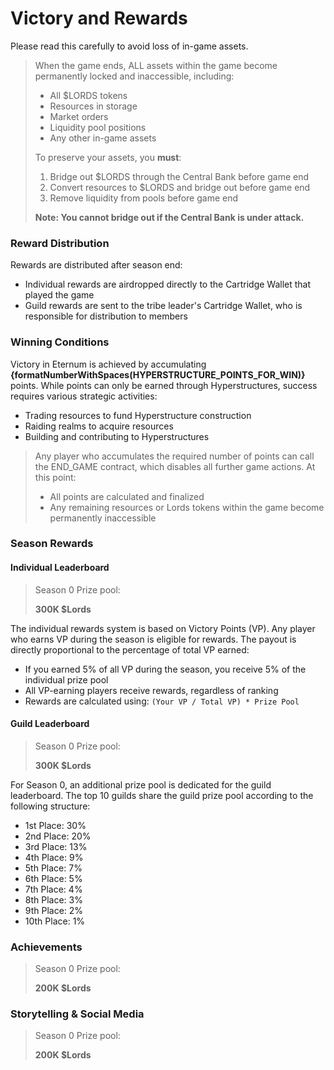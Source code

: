 
# Victory and Rewards

<Callout type="danger">Please read this carefully to avoid loss of in-game assets.</Callout>

> When the game ends, ALL assets within the game become permanently locked and inaccessible, including:
>
> - All $LORDS tokens
> - Resources in storage
> - Market orders
> - Liquidity pool positions
> - Any other in-game assets
>
> To preserve your assets, you **must**:
>
> 1. Bridge out $LORDS through the Central Bank before game end
> 2. Convert resources to $LORDS and bridge out before game end
> 3. Remove liquidity from pools before game end
>
> **Note: You cannot bridge out if the Central Bank is under attack.**

### Reward Distribution

Rewards are distributed after season end:

- Individual rewards are airdropped directly to the Cartridge Wallet that played the game
- Guild rewards are sent to the tribe leader's Cartridge Wallet, who is responsible for distribution to members

### Winning Conditions

Victory in Eternum is achieved by accumulating **{formatNumberWithSpaces(HYPERSTRUCTURE_POINTS_FOR_WIN)}** points. While
points can only be earned through Hyperstructures, success requires various strategic activities:

- Trading resources to fund Hyperstructure construction
- Raiding realms to acquire resources
- Building and contributing to Hyperstructures

> Any player who accumulates the required number of points can call the END_GAME contract, which disables all further
> game actions. At this point:
>
> - All points are calculated and finalized
> - Any remaining resources or Lords tokens within the game become permanently inaccessible

### Season Rewards

#### Individual Leaderboard

> Season 0 Prize pool:
>
> **300K $Lords**

The individual rewards system is based on Victory Points (VP). Any player who earns VP during the season is eligible for
rewards. The payout is directly proportional to the percentage of total VP earned:

- If you earned 5% of all VP during the season, you receive 5% of the individual prize pool
- All VP-earning players receive rewards, regardless of ranking
- Rewards are calculated using: `(Your VP / Total VP) * Prize Pool`

#### Guild Leaderboard

> Season 0 Prize pool:
>
> **300K $Lords**

For Season 0, an additional prize pool is dedicated for the guild leaderboard. The top 10 guilds share the guild prize
pool according to the following structure:

- 1st Place: 30%
- 2nd Place: 20%
- 3rd Place: 13%
- 4th Place: 9%
- 5th Place: 7%
- 6th Place: 5%
- 7th Place: 4%
- 8th Place: 3%
- 9th Place: 2%
- 10th Place: 1%

### Achievements

> Season 0 Prize pool:
>
> **200K $Lords**

### Storytelling & Social Media

> Season 0 Prize pool:
>
> **200K $Lords**
